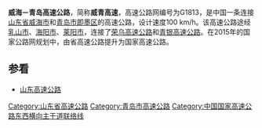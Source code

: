 {{重定向至此|G1813|高速铁路列车车次|沪郑高速动车组列车}}
{{Unreferenced|time=2019-05-20T04:15:49+00:00}}
{{中国高速公路信息框
| 编号 = G1813
| 自定头部 = [[File:China_Expwy_G1813_sign_with_name.svg|130px]]
| 名称 = 威海－青岛
| 地圖 = 
| 路線簡稱 = 威青
| 最近通車日期 = 
| 规划总里程 = 
| 起點 = [[威海市|威海市]][[环翠区|环翠区]]{{中国省道名|303|P=山东}}立交
| 終點 = [[青岛市|青岛市]][[即墨区|即墨区]]{{China Expwy Name|G20}}王演庄立交
| 出口處數 = 
| 服务区数 = 
}}

'''威海－青岛高速公路'''，简称'''威青高速'''，高速公路网编号为G1813，是中国一条连接[[山东省|山东省]][[威海市|威海市]]和[[青岛市|青岛市]][[即墨区|即墨区]]的高速公路，设计速度100 km/h。该高速公路途经[[乳山市|乳山市]]、[[海阳市|海阳市]]、[[莱阳市|莱阳市]]，连接了[[荣乌高速公路|荣乌高速公路]]和[[青银高速公路|青银高速公路]]。在2015年的国家公路网规划中，由省高速公路提升为国家高速公路。

== 参看 ==
*[[山东高速公路|山东高速公路]]
{{中国国家高速公路网}}
{{青岛市交通}}

[[Category:山东省高速公路|Category:山东省高速公路]]
[[Category:青岛市高速公路|Category:青岛市高速公路]]
[[Category:中国国家高速公路东西横向主干道联络线|Category:中国国家高速公路东西横向主干道联络线]]

{{Qingdao-stub}}
{{transp-stub}}